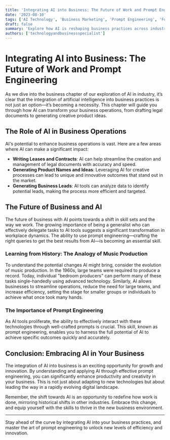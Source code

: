 ```yaml
---
title: 'Integrating AI into Business: The Future of Work and Prompt Engineering'
date: '2023-08-10'
tags: ['AI Technology', 'Business Marketing', 'Prompt Engineering', 'Future Skills']
draft: false
summary: 'Explore how AI is reshaping business practices across industries, from writing contracts to generating innovative product ideas. Learn the critical skill of prompt engineering to effectively leverage AI in your business operations.'
authors: ['technologyandbusinessspecialist']
---
```


# Integrating AI into Business: The Future of Work and Prompt Engineering

As we dive into the business chapter of our exploration of AI in industry, it’s clear that the integration of artificial intelligence into business practices is not just an option—it’s becoming a necessity. This chapter will guide you through how AI can transform your business operations, from drafting legal documents to generating creative product ideas.

## The Role of AI in Business Operations

AI's potential to enhance business operations is vast. Here are a few areas where AI can make a significant impact:

- **Writing Leases and Contracts**: AI can help streamline the creation and management of legal documents with accuracy and speed.
- **Generating Product Names and Ideas**: Leveraging AI for creative processes can lead to unique and innovative outcomes that stand out in the market.
- **Generating Business Leads**: AI tools can analyze data to identify potential leads, making the process more efficient and targeted.

## The Future of Business and AI

The future of business with AI points towards a shift in skill sets and the way we work. The growing importance of being a generalist who can effectively delegate tasks to AI tools suggests a significant transformation in workplace dynamics. The ability to use prompt engineering—crafting the right queries to get the best results from AI—is becoming an essential skill.

### Learning from History: The Analogy of Music Production

To understand the potential changes AI might bring, consider the evolution of music production. In the 1960s, large teams were required to produce a record. Today, individual "bedroom producers" can perform many of these tasks single-handedly using advanced technology. Similarly, AI allows businesses to streamline operations, reduce the need for large teams, and increase efficiency, setting the stage for smaller groups or individuals to achieve what once took many hands.

### The Importance of Prompt Engineering

As AI tools proliferate, the ability to effectively interact with these technologies through well-crafted prompts is crucial. This skill, known as prompt engineering, enables you to harness the full potential of AI to achieve specific outcomes quickly and accurately.

## Conclusion: Embracing AI in Your Business

The integration of AI into business is an exciting opportunity for growth and innovation. By understanding and applying AI through effective prompt engineering, you can significantly enhance productivity and creativity in your business. This is not just about adapting to new technologies but about leading the way in a rapidly evolving digital landscape.

Remember, the shift towards AI is an opportunity to redefine how work is done, mirroring historical shifts in other industries. Embrace this change, and equip yourself with the skills to thrive in the new business environment.

---

Stay ahead of the curve by integrating AI into your business practices, and master the art of prompt engineering to unlock new levels of efficiency and innovation.

